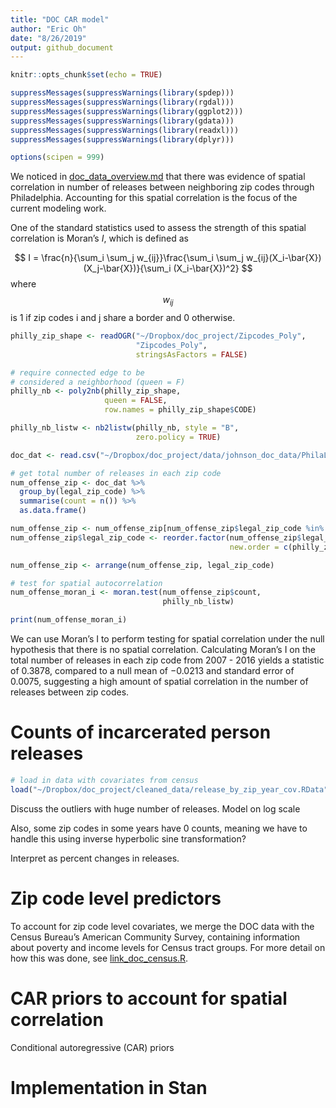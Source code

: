 ```yaml
---
title: "DOC CAR model"
author: "Eric Oh"
date: "8/26/2019"
output: github_document
---
```


```r
knitr::opts_chunk$set(echo = TRUE)
```

```r
suppressMessages(suppressWarnings(library(spdep)))
suppressMessages(suppressWarnings(library(rgdal)))
suppressMessages(suppressWarnings(library(ggplot2)))
suppressMessages(suppressWarnings(library(gdata)))
suppressMessages(suppressWarnings(library(readxl)))
suppressMessages(suppressWarnings(library(dplyr)))

options(scipen = 999)
```

We noticed in [doc_data_overview.md](https://github.com/ericoh17/doc_project/blob/master/doc_data_overview.md) that there was evidence of spatial correlation in number of releases between neighboring zip codes through Philadelphia. Accounting for this spatial correlation is the focus of the current modeling work. 

One of the standard statistics used to assess the strength of this spatial correlation is Moran's $I$, which is defined as

$$
I = \frac{n}{\sum_i \sum_j w_{ij}}\frac{\sum_i \sum_j w_{ij}(X_i-\bar{X})(X_j-\bar{X})}{\sum_i (X_i-\bar{X})^2}
$$
where $$w_{ij}$$ is 1 if zip codes i and j share a border and 0 otherwise. 

```r
philly_zip_shape <- readOGR("~/Dropbox/doc_project/Zipcodes_Poly",
                            "Zipcodes_Poly",
                            stringsAsFactors = FALSE)

# require connected edge to be
# considered a neighborhood (queen = F)
philly_nb <- poly2nb(philly_zip_shape,
                     queen = FALSE,
                     row.names = philly_zip_shape$CODE)

philly_nb_listw <- nb2listw(philly_nb, style = "B",
                            zero.policy = TRUE)

doc_dat <- read.csv("~/Dropbox/doc_project/data/johnson_doc_data/PhilaLegalZip-Table 1.csv")

# get total number of releases in each zip code
num_offense_zip <- doc_dat %>%
  group_by(legal_zip_code) %>%
  summarise(count = n()) %>%
  as.data.frame()

num_offense_zip <- num_offense_zip[num_offense_zip$legal_zip_code %in% philly_zip_shape$CODE,]
num_offense_zip$legal_zip_code <- reorder.factor(num_offense_zip$legal_zip_code,
                                                 new.order = c(philly_zip_shape$CODE))

num_offense_zip <- arrange(num_offense_zip, legal_zip_code)

# test for spatial autocorrelation
num_offense_moran_i <- moran.test(num_offense_zip$count,
                                  philly_nb_listw)

print(num_offense_moran_i)

```

We can use Moran's I to perform testing for spatial correlation under the null hypothesis that there is no spatial correlation. Calculating Moran's I on the total number of releases in each zip code from 2007 - 2016 yields a statistic of $0.3878$, compared to a null mean of $-0.0213$ and standard error of $0.0075$, suggesting a high amount of spatial correlation in the number of releases between zip codes. 

# Counts of incarcerated person releases

```r
# load in data with covariates from census
load("~/Dropbox/doc_project/cleaned_data/release_by_zip_year_cov.RData")
```

Discuss the outliers with huge number of releases. Model on log scale

Also, some zip codes in some years have 0 counts, meaning we have to handle this using inverse hyperbolic sine transformation?

Interpret as percent changes in releases. 

# Zip code level predictors

To account for zip code level covariates, we merge the DOC data with the Census Bureau's American Community Survey, containing information about poverty and income levels for Census tract groups. For more detail on how this was done, see [link_doc_census.R](https://github.com/ericoh17/doc_project/blob/master/link_doc_census.R). 


# CAR priors to account for spatial correlation

Conditional autoregressive (CAR) priors 

# Implementation in Stan







